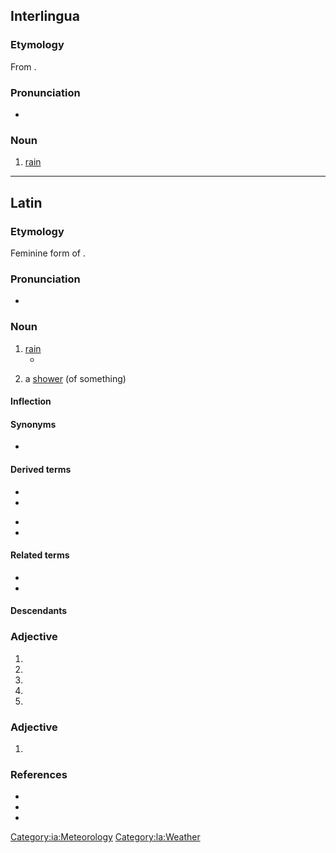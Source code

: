 ==Interlingua==

===Etymology===
From {{der|ia|la|pluvia||rain}}.

===Pronunciation===
* {{IPA|/ˈpluvja/|lang=ia}}

===Noun===
{{ia-noun|s}}

# [[rain]]

[[Category:ia:Meteorology]]

----

==Latin==

===Etymology===
Feminine form of {{m|la|pluvius}}.

===Pronunciation===
* {{la-IPA|pluvia}}

===Noun===
{{la-noun|pluvia|pluviae|f|first}}

# [[rain]]
#* {{Q|la|Lucretius|De rerum natura|6|671|quote=tempestātēs '''pluviae'''|trans=tempests of rain}}
# {{qualifier|later}} a [[shower]] (of something)

====Inflection====
{{la-decl-1st|pluvi}}

====Synonyms====
* {{l|la|imber}}

====Derived terms====
{{top2}}
* {{l|la|pluvialis|pluviālis}}
* {{l|la|pluviaticus|pluviāticus}}
{{mid2}}
* {{l|la|pluviatilis|pluviātilis}}
* {{l|la|pluviosus|pluviōsus}}
{{bottom}}

====Related terms====
* {{l|la|pluvius}}
* {{l|la|pluit}}

====Descendants====
{{der-top|Descendants}}
{{etymtree|la|la|pluvia}}
{{der-bottom}}

===Adjective===
{{la-adj-form|pluvia}}

# {{inflection of|pluvius||f|nom|s|lang=la}}
# {{inflection of|pluvius||f|voc|s|lang=la}}
# {{inflection of|pluvius||n|nom|p|lang=la}}
# {{inflection of|pluvius||n|acc|p|lang=la}}
# {{inflection of|pluvius||n|voc|p|lang=la}}

===Adjective===
{{la-adj-form|pluviā}}

# {{inflection of|pluvius||f|abl|s|lang=la}}

===References===
* {{R:L&S}}
* {{R:Elementary Lewis}}
* {{R:Gaffiot}}

[[Category:la:Weather]]
